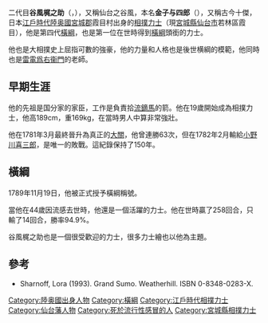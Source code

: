 {{Infobox 力士
|名前 = 谷風 梶之助
|画像 = [[File:Tanikaze.jpg|200px]]
|説明 = 
|四股名 = 谷風 梶之助
|本名 = 金子 与四郎（梶之助）
|愛称 = 仙台の谷風<br/>江戸時代の大横綱<br/>歴代横綱の第一人者<br/>[[古今十傑|古今十傑]]
|生年月日 = 1750年9月8日
|没年月日 = {{death date and age|1795|2|27|1750|9|8}}
|出身 = [[陸奥国|陸奥国]][[宮城郡|宮城郡]]霞目村<br/>（現・[[宮城県|宮城県]][[仙台市|仙台市]][[若林区|若林区]]霞目）
|身長 = 189cm
|体重 = 162kg
|BMI = 45.35
|所属部屋 = 伊勢ノ海部屋
|得意技 = 寄り
|現在の番付 = 引退
|最高位 = 第4代[[横綱|横綱]]
|生涯戦歴 = 258勝14敗16分16預5無112休
|幕内戦歴 = 生涯戦歴と同一
|優勝 = 優勝相当成績21回
|賞 = 
|初土俵 = [[1769年|1769年]]4月場所（大関）
|新十両 = 
|入幕 = 1769年4月場所（大関）
|引退 = [[1794年|1794年]]11月場所
|引退後 = 
|他の活動 = 
|趣味 = 
|備考 = 
|作成日時 = 2019年6月29日
}}
二代目'''谷風梶之助'''（{{jpn|j=谷風 梶之助|hg=たにかぜ かじのすけ|rm=Tanikaze Kajinosuke}}，{{bd|1750年|9月8日（[[寬延|寬延]]3年8月8日）|1795年|2月27日（[[寬政|寬政]]7年1月9日）}}），又稱仙台之谷風，本名'''金子与四郎'''（{{jpn|j=金子 与四郎|hg=かねこ よしろう|rm=Kaneko Yoshirō}}），又稱古今十傑，日本[[江戶時代|江戶時代]][[陸奥國|陸奥國]][[宮城郡|宮城郡]]霞目村出身的[[相撲|相撲]][[力士|力士]]（現[[宮城縣|宮城縣]][[仙台市|仙台市]]若林區霞目），他是第四代[[橫綱|橫綱]]，也是第一位在世時得到[[橫綱|橫綱]]頭銜的力士。

他也是大相撲史上屈指可數的強豪，他的力量和人格也是後世横綱的模範，他同時也是[[雷電爲右衞門|雷電爲右衞門]]的老師。

==早期生涯==
他的先祖是国分家的家臣，工作是負責拾[[流鏑馬|流鏑馬]]的箭。他在19歲開始成為相撲力士，他高189cm，重169kg，在當時男人中算非常強壯。

他在1781年3月最終晉升為真正的[[大關|大關]]，他曾連勝63次，但在1782年2月輸給[[小野川喜三郎|小野川喜三郎]]，是唯一的敗戰。這紀錄保持了150年。

==橫綱==
1789年11月19日，他被正式授予橫綱稱號。

當他在44歲因流感去世時，他還是一個活躍的力士。他在世時贏了258回合，只輸了14回合，勝率94.9%。

谷風梶之助也是一個很受歡迎的力士，很多力士繪也以他為主題。

==參考==
*Sharnoff, Lora (1993). Grand Sumo. Weatherhill. ISBN 0-8348-0283-X.

{{历代横纲}}
{{Normdaten}}
{{DEFAULTSORT:Tanikaze Kajinosuke}}
[[Category:陸奥國出身人物|Category:陸奥國出身人物]]
[[Category:橫綱|Category:橫綱]]
[[Category:江戶時代相撲力士|Category:江戶時代相撲力士]]
[[Category:仙台藩人物|Category:仙台藩人物]]
[[Category:死於流行性感冒的人|Category:死於流行性感冒的人]]
[[Category:宮城縣相撲力士|Category:宮城縣相撲力士]]